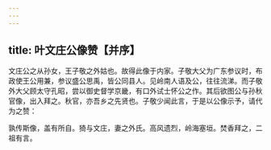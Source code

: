 ```yaml
---
---
---
```

title: 叶文庄公像赞【并序】
---



文庄公之从孙女，王子敬之外姑也。故得此像于内家。子敬大父为广东参议时，布政使王公用兼，参议盛公思禹，皆公同县人。见岭南人语及公，往往流涕。而子敬外大父顾太守孔昭，尝以御史督学京畿，有口外试士怀公之作。其后欲图公与孙秋官像，出入拜之。秋官，亦吾乡之先贤也。子敬少闻此言，于是以公像示予，请代为之赞：

孰传斯像，盖有所自。猗与文庄，妻之外氏。高风遗烈，岭海塞垣。焚香拜之，二祖有言。